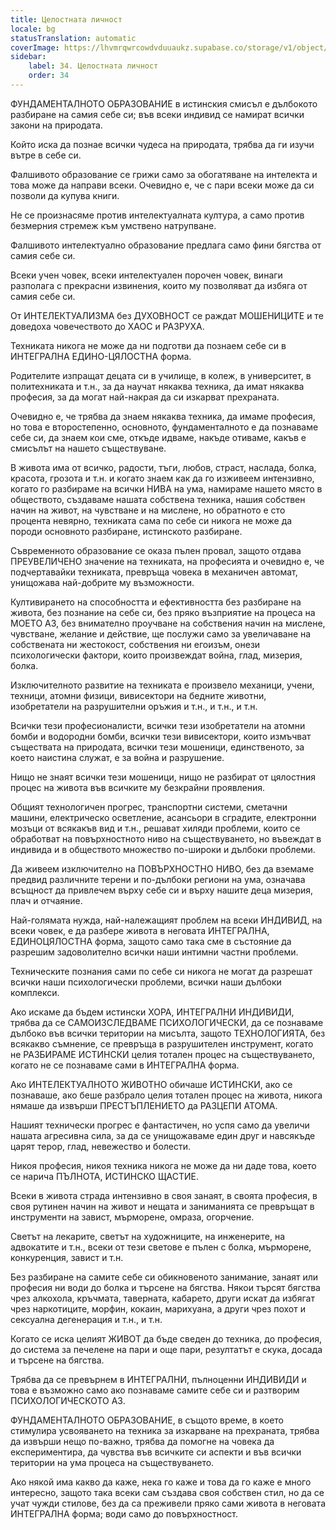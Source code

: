 ```yaml
---
title: Целостната личност
locale: bg
statusTranslation: automatic
coverImage: https://lhvmrqwrcowdvduuaukz.supabase.co/storage/v1/object/public/strapi-uploads/small_cover-educacion-fundamental.webp-2d51a7828a2b1309555be27f7e2a61a0.webp
sidebar:
    label: 34. Целостната личност
    order: 34
---
```

ФУНДАМЕНТАЛНОТО ОБРАЗОВАНИЕ в истинския смисъл е дълбокото разбиране на самия себе си; във всеки индивид се намират всички закони на природата.

Който иска да познае всички чудеса на природата, трябва да ги изучи вътре в себе си.

Фалшивото образование се грижи само за обогатяване на интелекта и това може да направи всеки. Очевидно е, че с пари всеки може да си позволи да купува книги.

Не се произнасяме против интелектуалната култура, а само против безмерния стремеж към умствено натрупване.

Фалшивото интелектуално образование предлага само фини бягства от самия себе си.

Всеки учен човек, всеки интелектуален порочен човек, винаги разполага с прекрасни извинения, които му позволяват да избяга от самия себе си.

От ИНТЕЛЕКТУАЛИЗМА без ДУХОВНОСТ се раждат МОШЕНИЦИТЕ и те доведоха човечеството до ХАОС и РАЗРУХА.

Техниката никога не може да ни подготви да познаем себе си в ИНТЕГРАЛНА ЕДИНО-ЦЯЛОСТНА форма.

Родителите изпращат децата си в училище, в колеж, в университет, в политехниката и т.н., за да научат някаква техника, да имат някаква професия, за да могат най-накрая да си изкарват прехраната.

Очевидно е, че трябва да знаем някаква техника, да имаме професия, но това е второстепенно, основното, фундаменталното е да познаваме себе си, да знаем кои сме, откъде идваме, накъде отиваме, какъв е смисълът на нашето съществуване.

В живота има от всичко, радости, тъги, любов, страст, наслада, болка, красота, грозота и т.н. и когато знаем как да го изживеем интензивно, когато го разбираме на всички НИВА на ума, намираме нашето място в обществото, създаваме нашата собствена техника, нашия собствен начин на живот, на чувстване и на мислене, но обратното е сто процента невярно, техниката сама по себе си никога не може да породи основното разбиране, истинското разбиране.

Съвременното образование се оказа пълен провал, защото отдава ПРЕУВЕЛИЧЕНО значение на техниката, на професията и очевидно е, че подчертавайки техниката, превръща човека в механичен автомат, унищожава най-добрите му възможности.

Култивирането на способността и ефективността без разбиране на живота, без познание на себе си, без пряко възприятие на процеса на МОЕТО АЗ, без внимателно проучване на собствения начин на мислене, чувстване, желание и действие, ще послужи само за увеличаване на собствената ни жестокост, собствения ни егоизъм, онези психологически фактори, които произвеждат война, глад, мизерия, болка.

Изключителното развитие на техниката е произвело механици, учени, техници, атомни физици, вивисектори на бедните животни, изобретатели на разрушителни оръжия и т.н., и т.н., и т.н.

Всички тези професионалисти, всички тези изобретатели на атомни бомби и водородни бомби, всички тези вивисектори, които измъчват съществата на природата, всички тези мошеници, единственото, за което наистина служат, е за война и разрушение.

Нищо не знаят всички тези мошеници, нищо не разбират от цялостния процес на живота във всичките му безкрайни проявления.

Общият технологичен прогрес, транспортни системи, сметачни машини, електрическо осветление, асансьори в сградите, електронни мозъци от всякакъв вид и т.н., решават хиляди проблеми, които се обработват на повърхностното ниво на съществуването, но въвеждат в индивида и в обществото множество по-широки и дълбоки проблеми.

Да живеем изключително на ПОВЪРХНОСТНО НИВО, без да вземаме предвид различните терени и по-дълбоки региони на ума, означава всъщност да привлечем върху себе си и върху нашите деца мизерия, плач и отчаяние.

Най-голямата нужда, най-належащият проблем на всеки ИНДИВИД, на всеки човек, е да разбере живота в неговата ИНТЕГРАЛНА, ЕДИНОЦЯЛОСТНА форма, защото само така сме в състояние да разрешим задоволително всички наши интимни частни проблеми.

Техническите познания сами по себе си никога не могат да разрешат всички наши психологически проблеми, всички наши дълбоки комплекси.

Ако искаме да бъдем истински ХОРА, ИНТЕГРАЛНИ ИНДИВИДИ, трябва да се САМОИЗСЛЕДВАМЕ ПСИХОЛОГИЧЕСКИ, да се познаваме дълбоко във всички територии на мисълта, защото ТЕХНОЛОГИЯТА, без всякакво съмнение, се превръща в разрушителен инструмент, когато не РАЗБИРАМЕ ИСТИНСКИ целия тотален процес на съществуването, когато не се познаваме сами в ИНТЕГРАЛНА форма.

Ако ИНТЕЛЕКТУАЛНОТО ЖИВОТНО обичаше ИСТИНСКИ, ако се познаваше, ако беше разбрало целия тотален процес на живота, никога нямаше да извърши ПРЕСТЪПЛЕНИЕТО да РАЗЦЕПИ АТОМА.

Нашият технически прогрес е фантастичен, но успя само да увеличи нашата агресивна сила, за да се унищожаваме един друг и навсякъде царят терор, глад, невежество и болести.

Никоя професия, никоя техника никога не може да ни даде това, което се нарича ПЪЛНОТА, ИСТИНСКО ЩАСТИЕ.

Всеки в живота страда интензивно в своя занаят, в своята професия, в своя рутинен начин на живот и нещата и заниманията се превръщат в инструменти на завист, мърморене, омраза, огорчение.

Светът на лекарите, светът на художниците, на инженерите, на адвокатите и т.н., всеки от тези светове е пълен с болка, мърморене, конкуренция, завист и т.н.

Без разбиране на самите себе си обикновеното занимание, занаят или професия ни води до болка и търсене на бягства. Някои търсят бягства чрез алкохола, кръчмата, таверната, кабарето, други искат да избягат чрез наркотиците, морфин, кокаин, марихуана, а други чрез похот и сексуална дегенерация и т.н., и т.н.

Когато се иска целият ЖИВОТ да бъде сведен до техника, до професия, до система за печелене на пари и още пари, резултатът е скука, досада и търсене на бягства.

Трябва да се превърнем в ИНТЕГРАЛНИ, пълноценни ИНДИВИДИ и това е възможно само ако познаваме самите себе си и разтворим ПСИХОЛОГИЧЕСКОТО АЗ.

ФУНДАМЕНТАЛНОТО ОБРАЗОВАНИЕ, в същото време, в което стимулира усвояването на техника за изкарване на прехраната, трябва да извърши нещо по-важно, трябва да помогне на човека да експериментира, да чувства във всичките си аспекти и във всички територии на ума процеса на съществуването.

Ако някой има какво да каже, нека го каже и това да го каже е много интересно, защото така всеки сам създава своя собствен стил, но да се учат чужди стилове, без да са преживели пряко сами живота в неговата ИНТЕГРАЛНА форма; води само до повърхностност.

